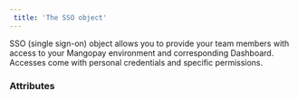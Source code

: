 ```yaml
---  
 title: 'The SSO object'  
---  
```


  

SSO (single sign-on) object allows you to provide your team members with access to your Mangopay environment and corresponding Dashboard. Accesses come with personal credentials and specific permissions.  

### Attributes  

<Id />  

<FirstName2 />  

<LastName2 />  

<Tag1 />  

<Active2 />  

<Email1 />  

<ClientId />  

<InvitationStatus />  

<PermissionGroupId />  

<LastLoginDate />  

<CreationDate1 />
